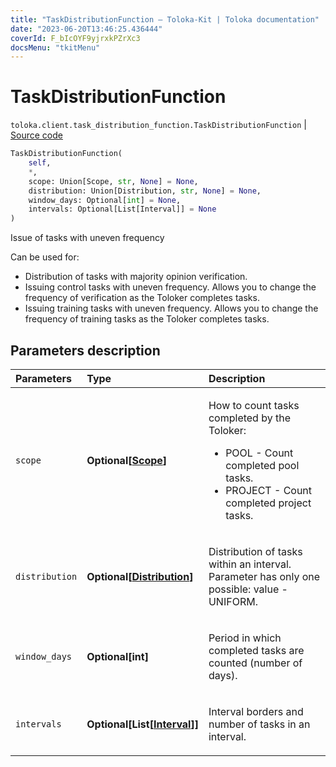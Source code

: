 ```yaml
---
title: "TaskDistributionFunction — Toloka-Kit | Toloka documentation"
date: "2023-06-20T13:46:25.436444"
coverId: F_bIcOYF9yjrxkPZrXc3
docsMenu: "tkitMenu"
---
```


# TaskDistributionFunction

`toloka.client.task_distribution_function.TaskDistributionFunction` | [Source code](https://github.com/Toloka/toloka-kit/blob/v1.2.0/src/client/task_distribution_function.py#L9)

```python
TaskDistributionFunction(
    self,
    *,
    scope: Union[Scope, str, None] = None,
    distribution: Union[Distribution, str, None] = None,
    window_days: Optional[int] = None,
    intervals: Optional[List[Interval]] = None
)
```

Issue of tasks with uneven frequency

Can be used for:
- Distribution of tasks with majority opinion verification.
- Issuing control tasks with uneven frequency. Allows you to change the frequency of verification as the Toloker completes tasks.
- Issuing training tasks with uneven frequency. Allows you to change the frequency of training tasks as the Toloker completes tasks.

## Parameters description

| Parameters | Type | Description |
| :----------| :----| :-----------|
`scope`|**Optional\[[Scope](/docs/toloka-kit/reference/toloka.client.task_distribution_function.TaskDistributionFunction.Scope)\]**|<p>How to count tasks completed by the Toloker:</p> <ul> <li>POOL - Count completed pool tasks.</li> <li>PROJECT - Count completed project tasks.</li> </ul>
`distribution`|**Optional\[[Distribution](/docs/toloka-kit/reference/toloka.client.task_distribution_function.TaskDistributionFunction.Distribution)\]**|<p>Distribution of tasks within an interval. Parameter has only one possible: value - UNIFORM.</p>
`window_days`|**Optional\[int\]**|<p>Period in which completed tasks are counted (number of days).</p>
`intervals`|**Optional\[List\[[Interval](/docs/toloka-kit/reference/toloka.client.task_distribution_function.TaskDistributionFunction.Interval)\]\]**|<p>Interval borders and number of tasks in an interval.</p>